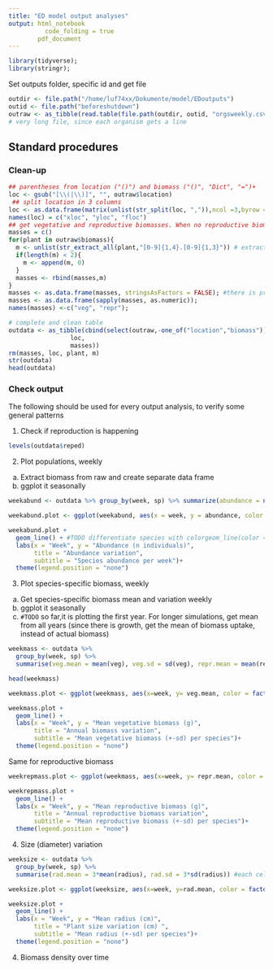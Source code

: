```yaml
---
title: "ED model output analyses"
output: html_notebook
          code_folding = true
        pdf_document
---
```


```r
library(tidyverse);
library(stringr);
```

Set outputs folder, specific id and get file
```r
outdir <- file.path("/home/luf74xx/Dokumente/model/EDoutputs")
outid <- file.path("beforeshutdown")
outraw <- as_tibble(read.table(file.path(outdir, outid, "orgsweekly.csv"), header = TRUE, sep = "\t"))
# very long file, since each organism gets a line
```

## Standard procedures
### Clean-up
```r
## parentheses from location ("()") and biomass ("()", "Dict", "=")+
loc <- gsub("[\\(|\\)]", "", outraw$location)
 ## split location in 3 columns
loc <- as.data.frame(matrix(unlist(str_split(loc, ",")),ncol =3,byrow = T))
names(loc) = c("xloc", "yloc", "floc")
## get vegetative and reproductive biomasses. When no reproductive biomass, adds 0 before reshaping 2 columns
masses = c()
for(plant in outraw$biomass){
  m <- unlist(str_extract_all(plant,"[0-9]{1,4}.[0-9]{1,3}")) # extracts both veg and repr
  if(length(m) < 2){
    m <- append(m, 0)
  }
  masses <- rbind(masses,m)
}
masses <- as.data.frame(masses, stringsAsFactors = FALSE); #there is probably a better way to convert into numeric
masses <- as.data.frame(sapply(masses, as.numeric));
names(masses) <-c("veg", "repr");
```

```r
# complete and clean table
outdata <- as_tibble(cbind(select(outraw,-one_of("location","biomass")),
                 loc,
                 masses))
rm(masses, loc, plant, m)
str(outdata)
head(outdata)
```

### Check output
The following should be used for every output analysis, to verify some general patterns

1. Check if reproduction is happening
```r
levels(outdata$reped)
```

2. Plot populations, weekly
  a. Extract biomass from raw and create separate data frame
  b. ggplot it seasonally
```r
weekabund <- outdata %>% group_by(week, sp) %>% summarize(abundance = n())

weekabund.plot <- ggplot(weekabund, aes(x = week, y = abundance, color = factor(sp))) 

weekabund.plot +
  geom_line() + #TODO differentiate species with colorgeom_line(color = "forestgreen") 
  labs(x = "Week", y = "Abundance (n individuals)",
       title = "Abundance variation",
       subtitle = "Species abundance per week")+
  theme(legend.position = "none")
```

3. Plot species-specific biomass, weekly
  a. Get species-specific biomass mean and variation weekly
  b. ggplot it seasonally
  c. `#TODO` so far,it is plotting the first year. For longer simulations, get mean from all years (since there is growth, get the mean of biomass uptake, instead of actual biomass) 
```r
weekmass <- outdata %>%
  group_by(week, sp) %>%
  summarise(veg.mean = mean(veg), veg.sd = sd(veg), repr.mean = mean(repr), repr.sd = sd(repr))

head(weekmass)

weekmass.plot <- ggplot(weekmass, aes(x=week, y= veg.mean, color = factor(sp)))

weekmass.plot +
  geom_line() +
  labs(x = "Week", y = "Mean vegetative biomass (g)",
       title = "Annual biomass variation",
       subtitle = "Mean vegetative biomass (+-sd) per species")+
  theme(legend.position = "none")
```
Same for reproductive biomass
```r
weekrepmass.plot <- ggplot(weekmass, aes(x=week, y= repr.mean, color = factor(sp)))

weekrepmass.plot + 
  geom_line() +
  labs(x = "Week", y = "Mean reproductive biomass (g)",
       title = "Annual reproductive biomass variation",
       subtitle = "Mean reproductive biomass (+-sd) per species")+
  theme(legend.position = "none")
```

4. Size (diameter) variation
```r
weeksize <- outdata %>%
  group_by(week, sp) %>%
  summarise(rad.mean = 3*mean(radius), rad.sd = 3*sd(radius)) #each cell is 3x3cm²

weeksize.plot <- ggplot(weeksize, aes(x=week, y=rad.mean, color = factor(sp)))

weeksize.plot +
  geom_line() +
  labs(x = "Week", y = "Mean radius (cm)",
       title = "Plant size variation (cm) ",
       subtitle = "Mean radius (+-sd) per species")+
  theme(legend.position = "none")
```

4. Biomass density over time
